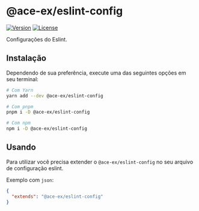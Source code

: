 
<Meta title="Packages/Eslint Config" />

# @ace-ex/eslint-config

[![Version](https://img.shields.io/npm/v/@ace-ex/eslint-config)](https://www.npmjs.com/package/@ace-ex/eslint-config) [![License](https://img.shields.io/badge/licence-MIT-blue)](https://github.com/dkshs/ace-ex-ui/blob/main/packages/eslint-config/LICENSE)

Configurações do Eslint.

## Instalação

Dependendo de sua preferência, execute uma das seguintes opções em seu terminal:

```bash
# Com Yarn
yarn add --dev @ace-ex/eslint-config

# Com pnpm
pnpm i -D @ace-ex/eslint-config

# Com npm
npm i -D @ace-ex/eslint-config
```

## Usando

Para utilizar você precisa extender o `@ace-ex/eslint-config` no seu arquivo de configuração eslint.

Exemplo com `json`:

```json
{
  "extends": "@ace-ex/eslint-config"
}
```

